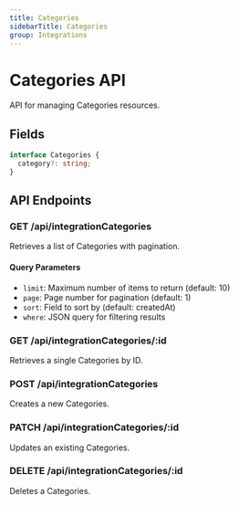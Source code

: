 ```yaml
---
title: Categories
sidebarTitle: Categories
group: Integrations
---
```



# Categories API

API for managing Categories resources.




## Fields

```typescript
interface Categories {
  category?: string;
}
```




## API Endpoints

### GET /api/integrationCategories
Retrieves a list of Categories with pagination.

#### Query Parameters
- `limit`: Maximum number of items to return (default: 10)
- `page`: Page number for pagination (default: 1)
- `sort`: Field to sort by (default: createdAt)
- `where`: JSON query for filtering results

### GET /api/integrationCategories/:id
Retrieves a single Categories by ID.

### POST /api/integrationCategories
Creates a new Categories.

### PATCH /api/integrationCategories/:id
Updates an existing Categories.

### DELETE /api/integrationCategories/:id
Deletes a Categories.

